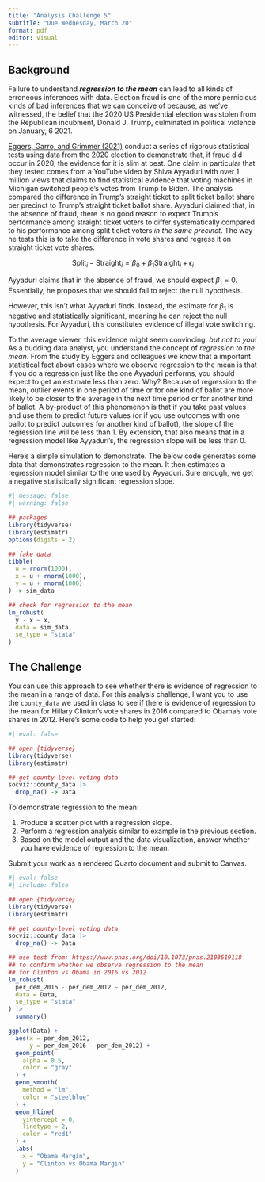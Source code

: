 ```yaml
---
title: "Analysis Challenge 5"
subtitle: "Due Wednesday, March 20"
format: pdf
editor: visual
---
```


## Background

Failure to understand ***regression to the mean*** can lead to all kinds of erroneous inferences with data. Election fraud is one of the more pernicious kinds of bad inferences that we can conceive of because, as we've witnessed, the belief that the 2020 US Presidential election was stolen from the Republican incubment, Donald J. Trump, culminated in political violence on January, 6 2021.

[Eggers, Garro, and Grimmer (2021)](https://www.pnas.org/doi/10.1073/pnas.2103619118) conduct a series of rigorous statistical tests using data from the 2020 election to demonstrate that, if fraud did occur in 2020, the evidence for it is slim at best. One claim in particular that they tested comes from a YouTube video by Shiva Ayyaduri with over 1 million views that claims to find statistical evidence that voting machines in Michigan switched people's votes from Trump to Biden. The analysis compared the difference in Trump's straight ticket to split ticket ballot share per precinct to Trump's straight ticket ballot share. Ayyaduri claimed that, in the absence of fraud, there is no good reason to expect Trump's performance among straight ticket voters to differ systematically compared to his performance among split ticket voters *in the same precinct*. The way he tests this is to take the difference in vote shares and regress it on straight ticket vote shares:

$$
\text{Split}_i - \text{Straight}_i = \beta_0 + \beta_1 \text{Straight}_i + \epsilon_i
$$

Ayyaduri claims that in the absence of fraud, we should expect $\beta_1 = 0$. Essentially, he proposes that we should fail to reject the null hypothesis.

However, this isn't what Ayyaduri finds. Instead, the estimate for $\beta_1$ is negative and statistically significant, meaning he can reject the null hypothesis. For Ayyaduri, this constitutes evidence of illegal vote switching.

To the average viewer, this evidence might seem convincing, *but not to you!* As a budding data analyst, you understand the concept of *regression to the mean*. From the study by Eggers and colleagues we know that a important statistical fact about cases where we observe regression to the mean is that if you do a regression just like the one Ayyaduri performs, you should expect to get an estimate less than zero. Why? Because of regression to the mean, outlier events in one period of time or for one kind of ballot are more likely to be closer to the average in the next time period or for another kind of ballot. A by-product of this phenomenon is that if you take past values and use them to predict future values (or if you use outcomes with one ballot to predict outcomes for another kind of ballot), the slope of the regression line will be less than 1. By extension, that also means that in a regression model like Ayyaduri's, the regression slope will be less than 0.

Here's a simple simulation to demonstrate. The below code generates some data that demonstrates regression to the mean. It then estimates a regression model similar to the one used by Ayyaduri. Sure enough, we get a negative statistically significant regression slope.

```r
#| message: false
#| warning: false

## packages
library(tidyverse)
library(estimatr)
options(digits = 2)

## fake data
tibble(
  u = rnorm(1000),
  x = u + rnorm(1000),
  y = u + rnorm(1000)
) -> sim_data

## check for regression to the mean
lm_robust(
  y - x ~ x,
  data = sim_data,
  se_type = "stata"
)
```

## The Challenge

You can use this approach to see whether there is evidence of regression to the mean in a range of data. For this analysis challenge, I want you to use the `county_data` we used in class to see if there is evidence of regression to the mean for Hillary Clinton's vote shares in 2016 compared to Obama's vote shares in 2012. Here's some code to help you get started:

```r
#| eval: false

## open {tidyverse}
library(tidyverse)
library(estimatr)

## get county-level voting data
socviz::county_data |>
  drop_na() -> Data

```

To demonstrate regression to the mean:

1.  Produce a scatter plot with a regression slope.
2.  Perform a regression analysis similar to example in the previous section.
3.  Based on the model output and the data visualization, answer whether you have evidence of regression to the mean.

Submit your work as a rendered Quarto document and submit to Canvas.

```r
#| eval: false
#| include: false

## open {tidyverse}
library(tidyverse)
library(estimatr)

## get county-level voting data
socviz::county_data |>
  drop_na() -> Data

## use test from: https://www.pnas.org/doi/10.1073/pnas.2103619118
## to confirm whether we observe regression to the mean
## for Clinton vs Obama in 2016 vs 2012
lm_robust(
  per_dem_2016 - per_dem_2012 ~ per_dem_2012,
  data = Data,
  se_type = "stata"
) |>
  summary()

ggplot(Data) +
  aes(x = per_dem_2012, 
      y = per_dem_2016 - per_dem_2012) +
  geom_point(
    alpha = 0.5,
    color = "gray"
  ) +
  geom_smooth(
    method = "lm",
    color = "steelblue"
  ) +
  geom_hline(
    yintercept = 0,
    linetype = 2,
    color = "red1"
  ) +
  labs(
    x = "Obama Margin",
    y = "Clinton vs Obama Margin"
  )
```
